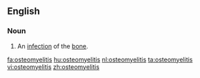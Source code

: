 ==English==
{{wikipedia}}
===Noun===
{{en-noun|-}}
#{{pathology}} An [[infection]] of the [[bone]].

[[fa:osteomyelitis]]
[[hu:osteomyelitis]]
[[nl:osteomyelitis]]
[[ta:osteomyelitis]]
[[vi:osteomyelitis]]
[[zh:osteomyelitis]]